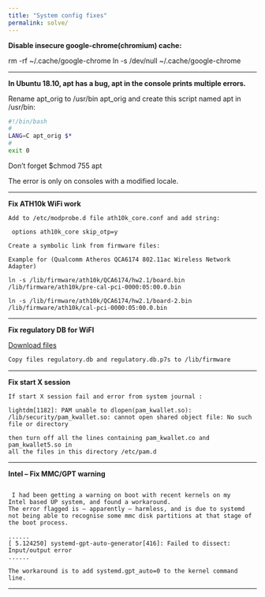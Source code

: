 ```yaml
---
title: "System config fixes"
permalink: solve/
---
```


**Disable insecure google-chrome(chromium) cache:**

rm -rf ~/.cache/google-chrome
ln -s /dev/null ~/.cache/google-chrome

---

**In Ubuntu 18.10, apt has a bug, apt in the console prints multiple errors.**

Rename apt_orig to /usr/bin apt_orig and create this script named apt in /usr/bin:

```bash
#!/bin/bash
#
LANG=C apt_orig $*
#
exit 0
```

Don't forget $chmod 755 apt

The error is only on consoles with a modified locale.

---

**Fix ATH10k WiFi work**

```yama
Add to /etc/modprobe.d file ath10k_core.conf and add string:

 options ath10k_core skip_otp=y

Create a symbolic link from firmware files:

Example for (Qualcomm Atheros QCA6174 802.11ac Wireless Network Adapter)

ln -s /lib/firmware/ath10k/QCA6174/hw2.1/board.bin /lib/firmware/ath10k/pre-cal-pci-0000:05:00.0.bin

ln -s /lib/firmware/ath10k/QCA6174/hw2.1/board-2.bin /lib/firmware/ath10k/cal-pci-0000:05:00.0.bin
```

---

**Fix regulatory DB for WiFI**

[Download files](https://drive.google.com/drive/folders/1eYDcZ0NX1buDMWwzLMcHy2YLJlSgXnw6) 


```bash
Copy files regulatory.db and regulatory.db.p7s to /lib/firmware
```

---

**Fix start X session**

```yama
If start X session fail and error from system journal :

lightdm[1182]: PAM unable to dlopen(pam_kwallet.so): 
/lib/security/pam_kwallet.so: cannot open shared object file: No such file or directory

then turn off all the lines containing pam_kwallet.co and pam_kwallet5.so in
all the files in this directory /etc/pam.d
```

---

**Intel – Fix MMC/GPT warning**

```yama

 I had been getting a warning on boot with recent kernels on my 
Intel based UP system, and found a workaround.
The error flagged is – apparently – harmless, and is due to systemd
not being able to recognise some mmc disk partitions at that stage of the boot process.

......
[ 5.124250] systemd-gpt-auto-generator[416]: Failed to dissect: Input/output error
......

The workaround is to add systemd.gpt_auto=0 to the kernel command line.

```

---


